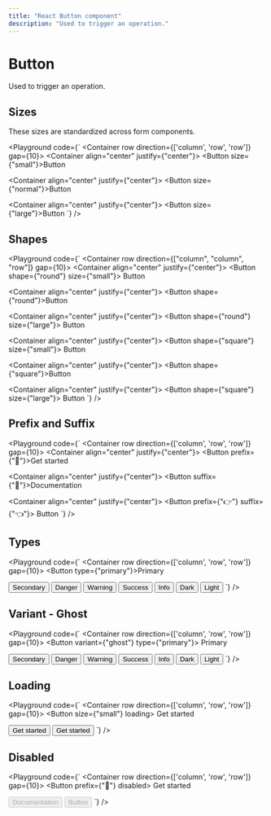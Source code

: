 ```yaml
---
title: "React Button component"
description: "Used to trigger an operation."
---
```



# Button

Used to trigger an operation.

## Sizes

These sizes are standardized across form components.

<Playground
  code={`
<Container row direction={['column', 'row', 'row']} gap={10}>
  <Container align="center" justify={"center"}>
    <Button size={"small"}>Button</Button>
  </Container>

  <Container align="center" justify={"center"}>
    <Button size={"normal"}>Button</Button>
  </Container>

  <Container align="center" justify={"center"}>
    <Button size={"large"}>Button</Button>
  </Container>
</Container>
`}
/>

## Shapes

<Playground
  code={`
<Container row direction={["column", "column", "row"]} gap={10}>
  <Container align="center" justify={"center"}>
    <Button shape={"round"} size={"small"}>
      Button
    </Button>
  </Container>

  <Container align="center" justify={"center"}>
    <Button shape={"round"}>Button</Button>
  </Container>

  <Container align="center" justify={"center"}>
    <Button shape={"round"} size={"large"}>
      Button
    </Button>
  </Container>

  <Container align="center" justify={"center"}>
    <Button shape={"square"} size={"small"}>
      Button
    </Button>
  </Container>

  <Container align="center" justify={"center"}>
    <Button shape={"square"}>Button</Button>
  </Container>
  
  <Container align="center" justify={"center"}>
    <Button shape={"square"} size={"large"}>
      Button
    </Button>
  </Container>
</Container>
`}
/>

## Prefix and Suffix

<Playground
  code={`
<Container row direction={['column', 'row', 'row']} gap={10}>
  <Container align="center" justify={"center"}>
    <Button prefix={"👋"}>Get started</Button>
  </Container>

  <Container align="center" justify={"center"}>
    <Button suffix={"🥸"}>Documentation</Button>
  </Container>

  <Container align="center" justify={"center"}>
    <Button prefix={"👉"} suffix={"👈"}>
      Button
    </Button>
  </Container>
</Container>
`}
/>

## Types

<Playground
  code={`
<Container row direction={['column', 'row', 'row']} gap={10}>
  <Container>
    <Button type={"primary"}>Primary</Button>
  </Container>

  <Container>
    <Button type={"secondary"}>Secondary</Button>
  </Container>

  <Container>
    <Button type={"danger"}>Danger</Button>
  </Container>
  
  <Container>
    <Button type={"warning"}>Warning</Button>
  </Container>
  
  <Container>
    <Button type={"success"}>Success</Button>
  </Container>
  
  <Container>
    <Button type={"info"}>Info</Button>
  </Container>
  
  <Container>
    <Button type={"dark"}>Dark</Button>
  </Container>
  
  <Container>
    <Button type={"light"}>Light</Button>
  </Container>
</Container>
`}
/>

## Variant - Ghost

<Playground
  code={`
<Container row direction={['column', 'row', 'row']} gap={10}>
  <Container>
    <Button variant={"ghost"} type={"primary"}>
      Primary
    </Button>
  </Container>

  <Container>
    <Button variant={"ghost"} type={"secondary"}>
      Secondary
    </Button>
  </Container>

  <Container>
    <Button variant={"ghost"} type={"danger"}>
      Danger
    </Button>
  </Container>
  
  <Container>
    <Button variant={"ghost"} type={"warning"}>
      Warning
    </Button>
  </Container>
  
  <Container>
    <Button variant={"ghost"} type={"success"}>
      Success
    </Button>
  </Container>
  
  <Container>
    <Button variant={"ghost"} type={"info"}>
      Info
    </Button>
  </Container>
  
  <Container>
    <Button variant={"ghost"} type={"dark"}>
      Dark
    </Button>
  </Container>
  
  <Container>
    <Button variant={"ghost"} type={"light"}>
      Light
    </Button>
  </Container>
</Container>
`}
/>

## Loading

<Playground
  code={`
<Container row direction={['column', 'row', 'row']} gap={10}>
  <Container>
    <Button size={"small"} loading>
      Get started
    </Button>
  </Container>

  <Container>
    <Button loading>Get started</Button>
  </Container>

  <Container>
    <Button size={"large"} loading>
      Get started
    </Button>
  </Container>
</Container>
`}
/>

## Disabled

<Playground
  code={`
<Container row direction={['column', 'row', 'row']} gap={10}>
  <Container>
    <Button prefix={"👋"} disabled>
      Get started
    </Button>
  </Container>

  <Container>
    <Button suffix={"🥸"} disabled>
      Documentation
    </Button>
  </Container>

  <Container>
    <Button prefix={"👉"} suffix={"👈"} disabled>
      Button
    </Button>
  </Container>
</Container>
`}
/>
